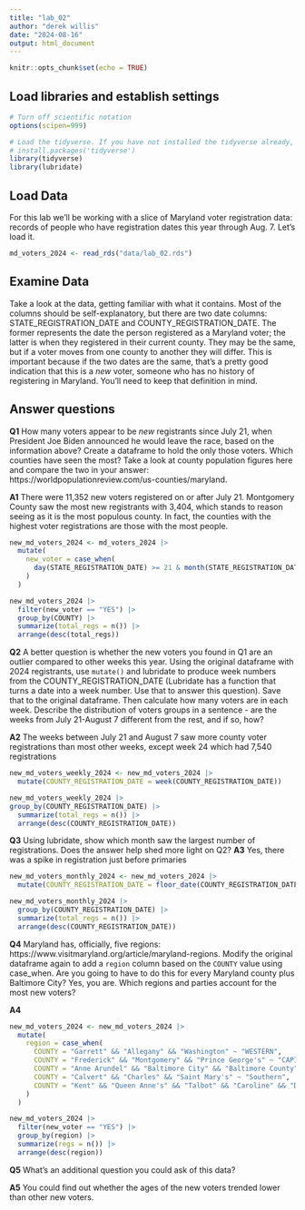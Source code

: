 ```yaml
---
title: "lab_02"
author: "derek willis"
date: "2024-08-16"
output: html_document
---
```


```r
knitr::opts_chunk$set(echo = TRUE)
```

## Load libraries and establish settings

```r
# Turn off scientific notation
options(scipen=999)

# Load the tidyverse. If you have not installed the tidyverse already, remove the # from the next line and run it first.  
# install.packages('tidyverse')
library(tidyverse)
library(lubridate)
```

## Load Data

For this lab we'll be working with a slice of Maryland voter registration data: records of people who have registration dates this year through Aug. 7. Let's load it.

```r
md_voters_2024 <- read_rds("data/lab_02.rds")
```

## Examine Data

Take a look at the data, getting familiar with what it contains. Most of the columns should be self-explanatory, but there are two date columns: STATE_REGISTRATION_DATE and COUNTY_REGISTRATION_DATE. The former represents the date the person registered as a Maryland voter; the latter is when they registered in their current county. They may be the same, but if a voter moves from one county to another they will differ. This is important because if the two dates are the same, that's a pretty good indication that this is a *new* voter, someone who has no history of registering in Maryland. You'll need to keep that definition in mind.

## Answer questions

**Q1** How many voters appear to be *new* registrants since July 21, when President Joe Biden announced he would leave the race, based on the information above? Create a dataframe to hold the only those voters. Which counties have seen the most? Take a look at county population figures here and compare the two in your answer: https://worldpopulationreview.com/us-counties/maryland.

**A1** There were 11,352 new voters registered on or after July 21. Montgomery County saw the most new registrants with 3,404, which stands to reason seeing as it is the most populous county. In fact, the counties with the highest voter registrations are those with the most people.

```r
new_md_voters_2024 <- md_voters_2024 |>
  mutate(
    new_voter = case_when(
      day(STATE_REGISTRATION_DATE) >= 21 & month(STATE_REGISTRATION_DATE) >= 07 ~ "YES"
    )
  )

new_md_voters_2024 |>
  filter(new_voter == "YES") |>
  group_by(COUNTY) |>
  summarize(total_regs = n()) |>
  arrange(desc(total_regs))
```

**Q2** A better question is whether the new voters you found in Q1 are an outlier compared to other weeks this year. Using the original dataframe with 2024 registrants, use `mutate()` and lubridate to produce week numbers from the COUNTY_REGISTRATION_DATE (Lubridate has a function that turns a date into a week number. Use that to answer this question). Save that to the original dataframe. Then calculate how many voters are in each week. Describe the distribution of voters groups in a sentence - are the weeks from July 21-August 7 different from the rest, and if so, how?

**A2** The weeks between July 21 and August 7 saw more county voter registrations than most other weeks, except week 24 which had 7,540 registrations

```r
new_md_voters_weekly_2024 <- new_md_voters_2024 |>
  mutate(COUNTY_REGISTRATION_DATE = week(COUNTY_REGISTRATION_DATE))

new_md_voters_weekly_2024 |>
group_by(COUNTY_REGISTRATION_DATE) |>
  summarize(total_regs = n()) |>
  arrange(desc(COUNTY_REGISTRATION_DATE))
```

**Q3** Using lubridate, show which month saw the largest number of registrations. Does the answer help shed more light on Q2?
**A3** Yes, there was a spike in registration just before primaries

```r
new_md_voters_monthly_2024 <- new_md_voters_2024 |>
  mutate(COUNTY_REGISTRATION_DATE = floor_date(COUNTY_REGISTRATION_DATE, "month"))

new_md_voters_monthly_2024 |>
  group_by(COUNTY_REGISTRATION_DATE) |>
  summarize(total_regs = n()) |>
  arrange(desc(COUNTY_REGISTRATION_DATE))
```

**Q4** Maryland has, officially, five regions: https://www.visitmaryland.org/article/maryland-regions. Modify the original dataframe again to add a `region` column based on the `COUNTY` value using case_when. Are you going to have to do this for every Maryland county plus Baltimore City? Yes, you are. Which regions and parties account for the most new voters?

**A4** 

```r
new_md_voters_2024 <- new_md_voters_2024 |>
  mutate(
    region = case_when(
      COUNTY = "Garrett" && "Allegany" && "Washington" ~ "WESTERN",
      COUNTY = "Frederick" && "Montgomery" && "Prince George's" ~ "CAPITAL",
      COUNTY = "Anne Arundel" && "Baltimore City" && "Baltimore County" && "Carroll" && "Harford" && "Howard" ~ "CENTRAL",
      COUNTY = "Calvert" && "Charles" && "Saint Mary's" ~ "Southern",
      COUNTY = "Kent" && "Queen Anne's" && "Talbot" && "Caroline" && "Dorchester" && "Wicomico" && "Sommerset" && "Worchester" && "Cecil" ~ "EAST",
    )
  )

new_md_voters_2024 |>
  filter(new_voter == "YES") |>
  group_by(region) |>
  summarize(regs = n()) |>
  arrange(desc(region))
```

**Q5** What's an additional question you could ask of this data?

**A5** You could find out whether the ages of the new voters trended lower than other new voters.
